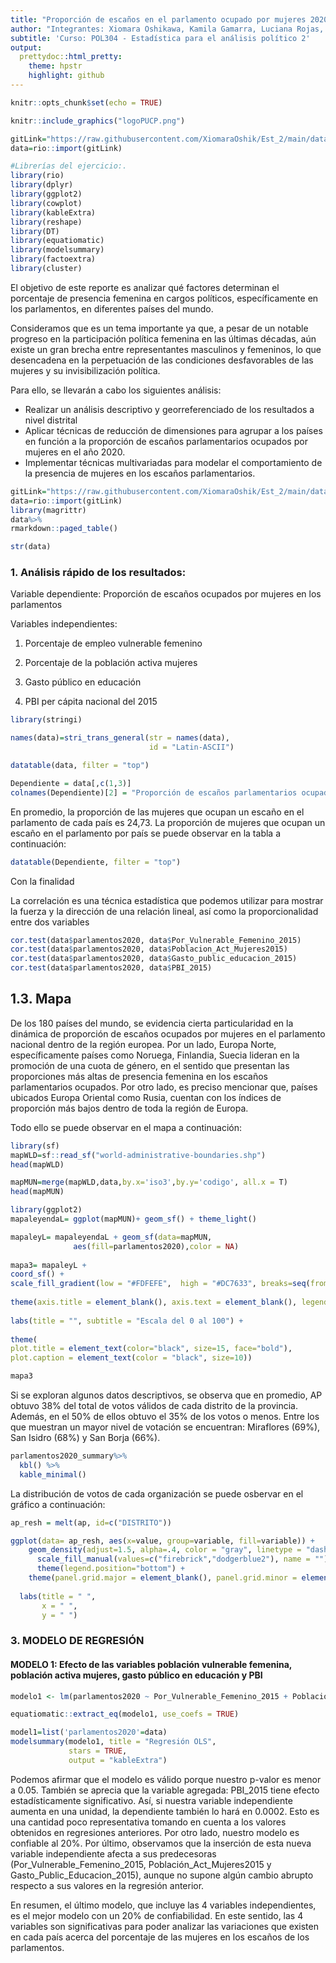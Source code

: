 ```yaml
---
title: "Proporción de escaños en el parlamento ocupado por mujeres 2020 - Análisis de los resultados"
author: "Integrantes: Xiomara Oshikawa, Kamila Gamarra, Luciana Rojas, Maria Fernanda Carrillo"
subtitle: 'Curso: POL304 - Estadística para el análisis político 2'
output:
  prettydoc::html_pretty:
    theme: hpstr
    highlight: github
---
```


```r
knitr::opts_chunk$set(echo = TRUE)
```

```r
knitr::include_graphics("logoPUCP.png") 
```

```r
gitLink="https://raw.githubusercontent.com/XiomaraOshik/Est_2/main/data.csv"
data=rio::import(gitLink)
```

```r
#Librerías del ejercicio:.
library(rio)
library(dplyr)
library(ggplot2)
library(cowplot)
library(kableExtra)
library(reshape)
library(DT)
library(equatiomatic)
library(modelsummary)
library(factoextra)
library(cluster)
```

El objetivo de este reporte es analizar qué factores determinan el porcentaje de presencia femenina en cargos políticos, específicamente en los parlamentos, en diferentes países del mundo. 

Consideramos que es un tema importante ya que, a pesar de un notable progreso en la participación política femenina en las últimas décadas, aún existe un gran brecha entre representantes masculinos y femeninos, lo que desencadena en la perpetuación de las condiciones desfavorables de las mujeres y su invisibilización política. 

Para ello, se llevarán a cabo los siguientes análisis:

- Realizar un análisis descriptivo y georreferenciado de los resultados a nivel distrital
- Aplicar técnicas de reducción de dimensiones para agrupar a los países en función a la proporción de escaños parlamentarios ocupados por mujeres en el año 2020.
- Implementar técnicas multivariadas para modelar el comportamiento de la presencia de mujeres en  los escaños parlamentarios.


```r

gitLink="https://raw.githubusercontent.com/XiomaraOshik/Est_2/main/data.csv"
data=rio::import(gitLink)
library(magrittr)
data%>%
rmarkdown::paged_table()

str(data)
```

### 1. Análisis rápido de los resultados:

Variable dependiente: Proporción de escaños ocupados por mujeres en los parlamentos

Variables independientes: 

 1. Porcentaje de empleo vulnerable femenino

 2. Porcentaje de la población activa mujeres

 3. Gasto público en educación

 4. PBI per cápita nacional del 2015

```r
library(stringi)

names(data)=stri_trans_general(str = names(data), 
                               id = "Latin-ASCII")
```


```r
datatable(data, filter = "top")
```

```r
Dependiente = data[,c(1,3)]
colnames(Dependiente)[2] = "Proporción de escaños parlamentarios ocupados por mujeres"
```


En promedio, la proporción de las mujeres que ocupan un escaño en el parlamento de cada país es 24,73. La proporción de mujeres que ocupan un escaño en el parlamento por país se puede observar en la tabla a continuación:

```r
datatable(Dependiente, filter = "top")
```

Con la finalidad 


La correlación es una técnica estadística que podemos utilizar para mostrar la fuerza y la dirección de una relación lineal, así como la proporcionalidad entre dos variables

```r
cor.test(data$parlamentos2020, data$Por_Vulnerable_Femenino_2015)
cor.test(data$parlamentos2020, data$Poblacion_Act_Mujeres2015)
cor.test(data$parlamentos2020, data$Gasto_public_educacion_2015)
cor.test(data$parlamentos2020, data$PBI_2015)
```

## 1.3. Mapa

De los 180 países del mundo, se evidencia cierta particularidad en la dinámica de proporción de escaños ocupados por mujeres en el parlamento nacional dentro de la región europea. Por un lado, Europa Norte, específicamente países como Noruega, Finlandia, Suecia lideran en la promoción de una cuota de género, en el sentido que presentan las proporciones más altas de presencia femenina en los escaños parlamentarios ocupados. Por otro lado, es preciso mencionar que, países ubicados Europa Oriental como Rusia, cuentan con los índices de proporción más bajos dentro de toda la región de Europa. 

Todo ello se puede observar en el mapa a continuación:

```r
library(sf) 
mapWLD=sf::read_sf("world-administrative-boundaries.shp")
head(mapWLD)
```

```r
mapMUN=merge(mapWLD,data,by.x='iso3',by.y='codigo', all.x = T)
head(mapMUN)
```

```r
library(ggplot2)
mapaleyendaL= ggplot(mapMUN)+ geom_sf() + theme_light()

mapaleyL= mapaleyendaL + geom_sf(data=mapMUN,
              aes(fill=parlamentos2020),color = NA)
      
mapa3= mapaleyL +
coord_sf() + 
scale_fill_gradient(low = "#FDFEFE",  high = "#DC7633", breaks=seq(from=0, to=61.25, by=20)) + theme_void() + 
  
theme(axis.title = element_blank(), axis.text = element_blank(), legend.position = c(0.16,0.1)) + labs(fill="Escaños parlamentarios mujeres") + theme(legend.text = element_text(size = 10)) +
  
labs(title = "", subtitle = "Escala del 0 al 100") +
  
theme(
plot.title = element_text(color="black", size=15, face="bold"),
plot.caption = element_text(color = "black", size=10))

mapa3
```

Si se exploran algunos datos descriptivos, se observa que en promedio, AP obtuvo 38% del total de votos válidos de cada distrito de la provincia. Además, en el 50% de ellos obtuvo el 35% de los votos o menos. Entre los que muestran un mayor nivel de votación se encuentran: Miraflores (69%), San Isidro (68%) y San Borja (66%).

```r
parlamentos2020_summary%>%
  kbl() %>%
  kable_minimal()
```

La distribución de votos de cada organización se puede osbervar en el gráfico a continuación:

```r
ap_resh = melt(ap, id=c("DISTRITO"))
```

```r
ggplot(data= ap_resh, aes(x=value, group=variable, fill=variable)) +
    geom_density(adjust=1.5, alpha=.4, color = "gray", linetype = "dashed") +
      scale_fill_manual(values=c("firebrick","dodgerblue2"), name = "")  +
      theme(legend.position="bottom") +
    theme(panel.grid.major = element_blank(), panel.grid.minor = element_blank(), panel.background = element_blank())  +
  
  labs(title = " ",
       x = " ",
       y = " ") 
```








### 3. MODELO DE REGRESIÓN

#### MODELO 1: Efecto de las variables población vulnerable femenina, población activa mujeres, gasto público en educación y PBI 

```r
modelo1 <- lm(parlamentos2020 ~ Por_Vulnerable_Femenino_2015 + Poblacion_Act_Mujeres2015 + Gasto_public_educacion_2015 + PBI_2015, data=data)
```


```r
equatiomatic::extract_eq(modelo1, use_coefs = TRUE)
```

```r
model1=list('parlamentos2020'=data)
modelsummary(modelo1, title = "Regresión OLS",
             stars = TRUE,
             output = "kableExtra")
```


Podemos afirmar que el modelo es válido porque nuestro p-valor es menor a 0.05. También se aprecia que la variable agregada: PBI_2015 tiene efecto estadísticamente significativo. Así, si nuestra variable independiente aumenta en una unidad, la dependiente también lo hará en 0.0002. Esto es una cantidad poco representativa tomando en cuenta a los valores obtenidos en regresiones anteriores. Por otro lado, nuestro modelo es confiable al 20%. Por último, observamos que la inserción de esta nueva variable independiente afecta a sus predecesoras (Por_Vulnerable_Femenino_2015, Población_Act_Mujeres2015 y Gasto_Public_Educacion_2015), aunque no supone algún cambio abrupto respecto a sus valores en la regresión anterior.


En resumen, el último modelo, que incluye las 4 variables independientes, es el mejor modelo con un 20% de confiabilidad. En este sentido, las 4 variables son significativas para poder analizar las variaciones que existen en cada país acerca del porcentaje de las mujeres en los escaños de los parlamentos. 






















